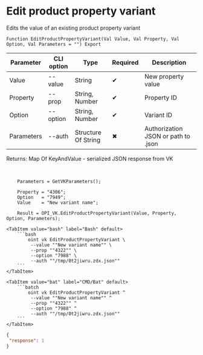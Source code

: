 ﻿---
sidebar_position: 6
description: Edit product property variant and other functions to work with VK in the Open Integration Package, a free open-source integration library for 1C:Enterprise 8, OneScript and CLI
keywords: [1C, 1С, 1С:Enterprise, 1С:Enterprise 8.3, API, Integration, Services, Exchange, OneScript, CLI, VK]
---


# Edit product property variant
 Edits the value of an existing product property variant



`Function EditProductPropertyVariant(Val Value, Val Property, Val Option, Val Parameters = "") Export`

  | Parameter | CLI option | Type | Required | Description |
  |-|-|-|-|-|
  | Value | --value | String | &#x2714; | New property value |
  | Property | --prop | String, Number | &#x2714; | Property ID |
  | Option | --option | String, Number | &#x2714; | Variant ID |
  | Parameters | --auth | Structure Of String | &#x2716; | Authorization JSON or path to .json |

  
  Returns:  Map Of KeyAndValue - serialized JSON response from VK

<br/>




```bsl title="1C:Enterprise/OneScript code example"
    Parameters = GetVKParameters();

    Property = "4306";
    Option   = "7949";
    Value    = "New variant name";

    Result = OPI_VK.EditProductPropertyVariant(Value, Property, Option, Parameters);
```
 

 <Tabs>
  
    <TabItem value="bash" label="Bash" default>
        ```bash
            oint vk EditProductPropertyVariant \
             --value ""New variant name"" \
             --prop ""4322"" \
             --option "7988" \
             --auth ""/tmp/0t2jiwru.zdx.json""
        ```
    </TabItem>
  
    <TabItem value="bat" label="CMD/Bat" default>
        ```batch
            oint vk EditProductPropertyVariant ^
             --value ""New variant name"" ^
             --prop ""4322"" ^
             --option "7988" ^
             --auth ""/tmp/0t2jiwru.zdx.json""
        ```
    </TabItem>
</Tabs>


```json title="Result"
{
 "response": 1
}
```
